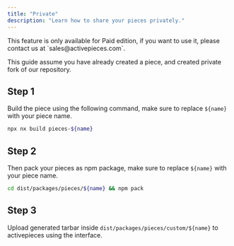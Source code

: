 ```yaml
---
title: "Private"
description: "Learn how to share your pieces privately."
---
```


<Tip>
This feature is only available for Paid edition, if you want to use it, please contact us at `sales@activepieces.com`.
</Tip>

This guide assume you have already created a piece, and created private fork of our repository.


## Step 1

Build the piece using the following command, make sure to replace `${name}` with your piece name.

```bash
npx nx build pieces-${name}
```

## Step 2

Then pack your pieces as npm package, make sure to replace `${name}` with your piece name.

```bash
cd dist/packages/pieces/${name} && npm pack
```
## Step 3

Upload generated tarbar inside `dist/packages/pieces/custom/${name}` to activepieces using the interface.
